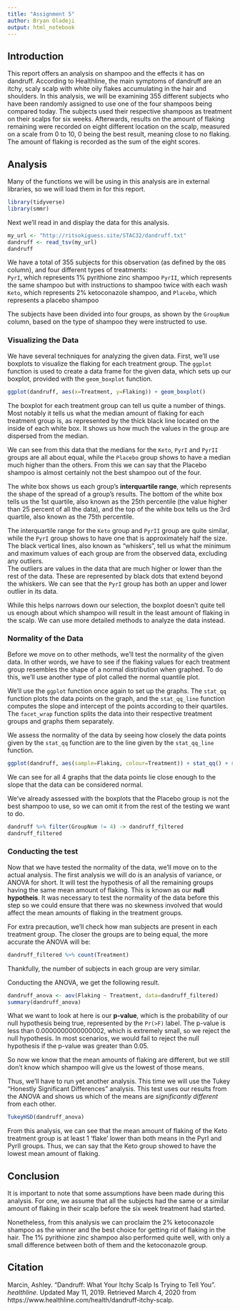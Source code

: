 ```yaml
---
title: "Assignment 5"
author: Bryan Oladeji
output: html_notebook
---
```


## Introduction

This report offers an analysis on shampoo and the effects it has on dandruff. According to Healthline, the main symptoms of dandruff are an itchy, scaly scalp with white oily flakes accumulating in the hair and shoulders. 
In this analysis, we will be examining 355 different subjects who have been randomly assigned to use one of the four shampoos being compared today. The subjects used their respective shampoos as treatment on their scalps for six weeks. Afterwards, results on the amount of flaking remaining were recorded on eight different location on the scalp, measured on a scale from 0 to 10, 0 being the best result, meaning close to no flaking. The amount of flaking is recorded as the sum of the eight scores.


## Analysis
Many of the functions we will be using in this analysis are in external libraries, so we will load them in for this report.
```r
library(tidyverse)
library(smmr)
```

Next we'll read in and display the data for this analysis.
```r
my_url <- "http://ritsokiguess.site/STAC32/dandruff.txt"
dandruff <- read_tsv(my_url)
dandruff
```

We have a total of 355 subjects for this observation (as defined by the `OBS` column), and four different types of treatments:  
`PyrI`, which represents 1% pyrithione zinc shampoo
`PyrII`, which represents the same shampoo but with instructions to shampoo twice with each wash
`Keto`, which represents 2% ketoconazole shampoo, and 
`Placebo`, which represents a placebo shampoo

The subjects have been divided into four groups, as shown by the `GroupNum` column, based on the type of shampoo they were instructed to use.

### Visualizing the Data

We have several techniques for analyzing the given data. First, we'll use boxplots to visualize the flaking for each treatment group.
The `ggplot` function is used to create a data frame for the given data, which sets up our boxplot, provided with the `geom_boxplot` function.
```r
ggplot(dandruff, aes(x=Treatment, y=Flaking)) + geom_boxplot()
```
The boxplot for each treatment group can tell us quite a number of things. Most notably it tells us what the median amount of flaking for each treatment group is, as represented by the thick black line located on the inside of each white box. It shows us how much the values in the group are dispersed from the median.

We can see from this data that the medians for the `Keto`, `PyrI` and `PyrII` groups are all about equal, while the `Placebo` group shows to have a median much higher than the others. From this we can say that the Placebo shampoo is almost certainly not the best shampoo out of the four.

The white box shows us each group's __interquartile range__, which represents the shape of the spread of a group's results. The bottom of the white box tells us the 1st quartile, also known as the 25th percentile (the value higher than 25 percent of all the data), and the top of the white box tells us the 3rd quartile, also known as the 75th percentile.

The interquartile range for the `Keto` group and `PyrII` group are quite similar, while the `PyrI` group shows to have one that is approximately half the size.  
The black vertical lines, also known as "whiskers", tell us what the minimum and maximum values of each group are from the observed data, excluding any outliers.  
The outliers are values in the data that are much higher or lower than the rest of the data. These are represented by black dots that extend beyond the whiskers. We can see that the `PyrI` group has both an upper and lower outlier in its data.

While this helps narrows down our selection, the boxplot doesn't quite tell us enough about which shampoo will result in the least amount of flaking in the scalp. We can use more detailed methods to analyze the data instead.

### Normality of the Data

Before we move on to other methods, we'll test the normality of the given data. In other words, we have to see if the flaking values for each treatment group resembles the shape of a normal distribution when graphed. To do this, we'll use another type of plot called the normal quantile plot.

We'll use the `ggplot` function once again to set up the graphs. 
The `stat_qq` function plots the data points on the graph, and the `stat_qq_line` function computes the slope and intercept of the points according to their quartiles.
The `facet_wrap` function splits the data into their respective treatment groups and graphs them separately.

We assess the normality of the data by seeing how closely the data points given by the `stat_qq` function are to the line given by the `stat_qq_line` function.
```r
ggplot(dandruff, aes(sample=Flaking, colour=Treatment)) + stat_qq() + stat_qq_line() + facet_wrap(~Treatment, scales="fixed")
```

We can see for all 4 graphs that the data points lie close enough to the slope that the data can be considered normal.

We've already assessed with the boxplots that the Placebo group is not the best shampoo to use, so we can omit it from the rest of the testing we want to do.
```r
dandruff %>% filter(GroupNum != 4) -> dandruff_filtered
dandruff_filtered
```

### Conducting the test

Now that we have tested the normality of the data, we'll move on to the actual analysis.
The first analysis we will do is an analysis of variance, or ANOVA for short. It will test the hypothesis of all the remaining groups having the same mean amount of flaking. This is known as our __null hypotheis__.
It was necessary to test the normality of the data before this step so we could ensure that there was no skewness involved that would affect the mean amounts of flaking in the treatment groups.

For extra precaution, we'll check how man subjects are present in each treatment group. The closer the groups are to being equal, the more accurate the ANOVA will be:
```r
dandruff_filtered %>% count(Treatment)
```
Thankfully, the number of subjects in each group are very similar.

Conducting the ANOVA, we get the following result.
```r
dandruff_anova <- aov(Flaking ~ Treatment, data=dandruff_filtered)
summary(dandruff_anova)
```

What we want to look at here is our __p-value__, which is the probability of our null hypothesis being true, represented by the `Pr(>F)` label. The p-value is less than  0.0000000000000002, which is extremely small, so we reject the null hypothesis.
In most scenarios, we would fail to reject the null hypothesis if the p-value was greater than 0.05.

So now we know that the mean amounts of flaking are different, but we still don't know which shampoo will give us the lowest of those means.

Thus, we'll have to run yet another analysis. This time we will use the Tukey "Honestly Significant Differences" analysis. This test uses our results from the ANOVA and shows us which of the means are _significantly different_ from each other.

```r
TukeyHSD(dandruff_anova)
```

From this analysis, we can see that the mean amount of flaking of the Keto treatment group is at least 1 'flake' lower than both means in the PyrI and PyrII groups. Thus, we can say that the Keto group showed to have the lowest mean amount of flaking.


## Conclusion
It is important to note that some assumptions have been made during this analysis. For one, we assume that all the subjects had the same or a similar amount of flaking in their scalp before the six week treatment had started. 

Nonetheless, from this analysis we can proclaim the 2% ketoconazole shampoo as the winner and the best choice for getting rid of flaking in the hair. The 1% pyrithione zinc shampoo also performed quite well, with only a small difference between both of them and the ketoconazole group.

## Citation
Marcin, Ashley. "Dandruff: What Your Itchy Scalp Is Trying to Tell You". _healthline_. Updated May 11, 2019. Retrieved March 4, 2020 from https://www.healthline.com/health/dandruff-itchy-scalp.